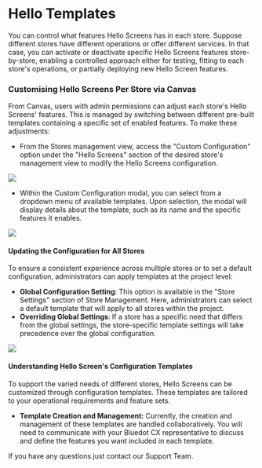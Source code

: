 Hello Templates
===============

You can control what features Hello Screens has in each store. Suppose different stores have different operations or offer different services. In that case, you can activate or deactivate specific Hello Screens features store-by-store, enabling a controlled approach either for testing, fitting to each store's operations, or partially deploying new Hello Screen features.

### Customising Hello Screens Per Store via Canvas

From Canvas, users with admin permissions can adjust each store's Hello Screens' features. This is managed by switching between different pre-built templates containing a specific set of enabled features. To make these adjustments:

* From the Stores management view, access the "Custom Configuration" option under the "Hello Screens" section of the desired store's management view to modify the Hello Screens configuration.

![](../assets/hello-screens-per-store-config-1.png)

* Within the Custom Configuration modal, you can select from a dropdown menu of available templates. Upon selection, the modal will display details about the template, such as its name and the specific features it enables.

<div style={{display: "flex", justifyContent: "center"}}>
    <img style={{maxWidth: "450px"}} src="/img/hello-screens-per-store-config-2.png"></img>
</div>

#### Updating the Configuration for All Stores
To ensure a consistent experience across multiple stores or to set a default configuration, administrators can apply templates at the project level:

* **Global Configuration Setting**: This option is available in the "Store Settings" section of Store Management. Here, administrators can select a default template that will apply to all stores within the project.
* **Overriding Global Settings**: If a store has a specific need that differs from the global settings, the store-specific template settings will take precedence over the global configuration.

<div style={{display: "flex", justifyContent: "center"}}>
    <img style={{maxWidth: "650px"}} src="/img/hello-screens-per-store-config-3.png"></img>
</div>

#### Understanding Hello Screen's Configuration Templates
To support the varied needs of different stores, Hello Screens can be customized through configuration templates. These templates are tailored to your operational requirements and feature sets.

* **Template Creation and Management:** Currently, the creation and management of these templates are handled collaboratively. You will need to communicate with your Bluedot CX representative to discuss and define the features you want included in each template.

If you have any questions just contact our Support Team.


